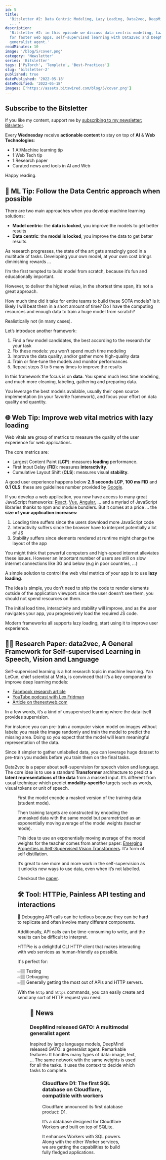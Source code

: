 ```yaml
---
id: 5
title:
  'Bitsletter #2: Data Centric Modeling, Lazy Loading, Data2vec, DeepMind GATO
  ... '
description:
  'Bitsletter #2: in this episode we discuss data centric modeling, lazy loading
  for faster web apps, self-supervised learning with Data2vec and DeepMind GATO
  generalist agent.'
readMinutes: 10
image: '/blog/5/cover.png'
category: 'Newsletter'
series: 'Bitsletter'
tags: ['PyTorch', 'Template', 'Best-Practices']
slug: 'bitsletter-2'
published: true
datePublished: '2022-05-18'
dateModified: '2022-05-18'
images: ['https://assets.bitswired.com/blog/5/cover.png']
---
```


## Subscribe to the Bitsletter

If you like my content, support me by
[subscribing to my newsletter: Bitsletter](https://newsletter.bitswired.com).

Every **Wednesday** receive **actionable content** to stay on top of **AI** &
**Web Technologies**:

- 1 AI/Machine learning tip
- 1 Web Tech tip
- 1 Research paper
- Curated news and tools in AI and Web

Happy reading.

## 🧠 ML Tip: Follow the Data Centric approach when possible

There are two main approaches when you develop machine learning solutions:

- **Model centric**: the **data is locked**, you improve the models to get
  better results
- **Data centric**: the **model is locked**, you improve the data to get better
  results.

As research progresses, the state of the art gets amazingly good in a multitude
of tasks. Developing your own model, at your own cost brings diminishing rewards
...

I’m the first tempted to build model from scratch, because it’s fun and
educationally important.

However, to deliver the highest value, in the shortest time span, it’s not a
great approach.

How much time did it take for entire teams to build these SOTA models? Is it
likely I will beat them in a short amount of time? Do I have the computing
resources and enough data to train a huge model from scratch?

Realistically not (in many cases).

Let’s introduce another framework:

1. Find a few model candidates, the best according to the research for your task
2. Fix these models: you won’t spend much time modeling
3. Improve the data quality, and/or gather more high-quality data
4. Train or fine-tune the models and monitor performances
5. Repeat steps 3 to 5 many times to improve the results

In this framework the focus is on **data**. You spend much less time modeling,
and much more cleaning, labeling, gathering and preparing data.

You leverage the best models available, usually their open source implementation
(in your favorite framework), and focus your effort on data quality and
quantity.

## 🌐 Web Tip: Improve web vital metrics with lazy loading

Web vitals are group of metrics to measure the quality of the user experience
for web applications.

The core metrics are:

- Largest Content Paint (**LCP**): measures **loading** performance.
- First Input Delay (**FID**): measures **interactivity**.
- Cumulative Layout Shift (**CLS**): measures visual **stability**.

A good user experience happens below **2.5 seconds LCP**, **100 ms FID** and
**0.1 CLS**: these are guidelines number provided by
[Google](https://web.dev/vitals/#core-web-vitals).

If you develop a web application, you now have access to many great JavaScript
frameworks: [React](https://reactjs.org/), [Vue](https://vuejs.org/),
[Angular](https://angular.io/), ... and a myriad of JavaScript libraries thanks
to npm and module bundlers. But it comes at a price ... the **size of your
application increases:**

1. Loading time suffers since the users download more JavaScript code
2. Interactivity suffers since the browser have to interpret potentially a lot
   of JS
3. Stability suffers since elements rendered at runtime might change the layout
   of the app

You might think that powerful computers and high-speed internet alleviates these
issues. However an important number of users are still on slow internet
connections like 3G and below (e.g in poor countries, ...)

A simple solution to control the web vital metrics of your app is to use **lazy
loading**.

The idea is simple, you don’t need to ship the code to render elements outside
of the application viewport: since the user doesn’t see them, you should not
spend resources on them.

The initial load time, interactivity and stability will improve, and as the user
navigates your app, you progressively load the required JS code.

Modern frameworks all supports lazy loading, start using it to improve user
experience.

## 👩‍🔬 Research Paper: data2vec, A General Framework for Self-supervised Learning in Speech, Vision and Language

Self-supervised learning is a hot research topic in machine learning. Yan LeCun,
chief scientist at Meta, is convinced that it’s a key component to improve deep
learning models:

- [Facebook research article](https://ai.facebook.com/blog/self-supervised-learning-the-dark-matter-of-intelligence/)
- [YouTube podcast with Lex Fridman](https://www.youtube.com/watch?v=SGzMElJ11Cc)
- [Article on thenextweb.com](https://thenextweb.com/news/metas-yann-lecun-is-betting-on-self-supervised-learning-to-unlock-human-compatible-ai)

In a few words, it’s a kind of unsupervised learning where the data itself
provides supervision.

For instance you can pre-train a computer vision model on images without labels:
you mask the image randomly and train the model to predict the missing area.
Doing so you expect that the model will learn meaningful representation of the
data.

Since it simpler to gather unlabelled data, you can leverage huge dataset to
pre-train you models before you train them on the final tasks.

Data2vec is a paper about self-supervision for speech vision and language. The
core idea is to use a standard **Transformer** architecture to predict a
**latent representations of the data** from a masked input. It’s different from
usual technique which predict **modality-specific** targets such as words,
visual tokens or unit of speech.

<Figure
  ratio={16 / 9}
  layout="fill"
  objectFit="contain"
  src="/blog/5/data2vec.png"
  alt="Data2vec Student/Teacher Modes."
  title="Data2vec Student/Teacher Modes."
/>

First the model encode a masked version of the training data (student mode).

Then training targets are constructed by encoding the unmasked data with the
same model but parametrized as an exponentially moving average of the model
weights (teacher mode).

This idea to use an exponentially moving average of the model weights for the
teacher comes from another paper:
[Emerging Properties in Self-Supervised Vision Transformers](https://arxiv.org/pdf/2104.14294.pdf).
It’a form of self distillation.

It’s great to see more and more work in the self-supervision as it unlocks new
ways to use data, even when it’s not labelled.

Checkout the [paper](https://arxiv.org/abs/2202.03555).

## 🛠 Tool: HTTPie, Painless API testing and interactions

🤕 Debugging API calls can be tedious because they can be hard to replicate and
often involve many different components.

Additionally, API calls can be time-consuming to write, and the results can be
difficult to interpret.

HTTPie is a delightful CLI HTTP client that makes interacting with web services
as human-friendly as possible.

It's perfect for:

👉🏽 Testing <br /> 👉🏽 Debugging <br /> 👉🏽 Generally getting the most out of APIs
and HTTP servers. <br />

With the `http` and `https` commands, you can easily create and send any sort of
HTTP request you need.

<Figure
  ratio={4 / 3}
  layout="fill"
  objectFit="contain"
  src="/blog/5/httpie-code.png"
  alt="HTTPie Main Commands."
  title="HTTPie Main Commands"
/>

## 📰 News

### DeepMind released GATO: A multimodal generalist agent

Inspired by large language models, DeepMind released GATO: a generalist agent.
Remarkable features: It handles many types of data: image, text, … The same
network with the same weights is used for all the tasks. It uses the context to
decide which tasks to complete.

<Figure
  ratio={16 / 9}
  layout="fill"
  objectFit="contain"
  src="/blog/5/deepmind-gato.png"
  alt="Deep Mind GATO: A Generalist Agent"
  title="Deep Mind GATO: A Generalist Agent"
/>

### Cloudflare D1: The first SQL database on Cloudflare, compatible with workers

Cloudflare announced its first database product: D1.

It’s a database designed for Cloudflare Workers and built on top of SQLite.

It enhances Workers with SQL powers. Along with the other Worker services, we
are getting the capabilities to build fully fledged applications.

<Figure
  ratio={16 / 9}
  layout="fill"
  objectFit="contain"
  src="/blog/5/cloudflare-d1.png"
  alt="Cloudfalre D1: SQL Database Built For Cloudflare Workers."
  title="Cloudfalre D1: SQL Database Built For Cloudflare Workers."
/>
